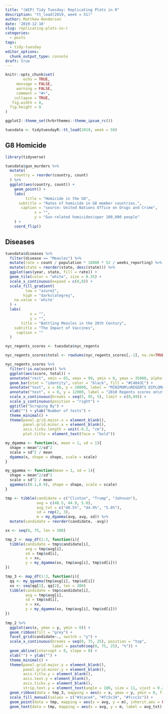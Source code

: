 ```yaml
---
title: "(WIP) Tidy Tuesday: Replicating Plots in R"
description: "tt_load(2019, week = 51)"
author: Matthew Henderson
date: '2019-12-10'
slug: replicating-plots-in-r
categories:
  - posts
tags:
  - tidy-tuesday
editor_options: 
  chunk_output_type: console
draft: true
---
```


```r
knitr::opts_chunk$set(
        echo = TRUE,
     message = FALSE,
     warning = FALSE,
     comment = "#>",
    collapse = TRUE,
   fig.width = 8,
  fig.height = 8
)

ggplot2::theme_set(hrbrthemes::theme_ipsum_rc())
```

```r
tuesdata <- tidytuesdayR::tt_load(2019, week = 50)
```

## G8 Homicide

```r
library(tidyverse)

tuesdata$gun_murders %>%
  mutate(
    country = reorder(country, count)
  ) %>%
  ggplot(aes(country, count)) +
    geom_point() +
    labs(
         title = "Homicide in the G8",
      subtitle = "Rates of homicide in G8 member countries.",
       caption = "source: United Nations Office on Drugs and Crime",
             x = "",
             y = "Gun-related homicides\nper 100,000 people"
    ) +
    coord_flip()
```

## Diseases

```r
tuesdata$diseases %>%
  filter(disease == "Measles") %>%
  mutate(rate = count / population * 10000 * 52 / weeks_reporting) %>%
  mutate(state = reorder(state, desc(state))) %>%
  ggplot(aes(year, state, fill = rate)) +
  geom_tile(color = "white", size = 0.35) +
  scale_x_continuous(expand = c(0,0)) +
  scale_fill_gradient(
         low = "azure2",
        high = "darkslategrey",
    na.value = 'white'
  ) +
  labs(
           x = "",
           y = "",
       title = "Battling Measles in the 20th Century",
    subtitle = "The Impact of Vaccines",
     caption = ""
  )
```

```r
nyc_regents_scores <- tuesdata$nyc_regents

nyc_regents_scores$total <- rowSums(nyc_regents_scores[,-1], na.rm=TRUE)

nyc_regents_scores %>% 
  filter(!is.na(score)) %>%
  ggplot(aes(score, total)) + 
  annotate("rect", xmin = 65, xmax = 99, ymin = 0, ymax = 35000, alpha = .5) +
  geom_bar(stat = "identity", color = "black", fill = "#C4843C") + 
  annotate("text", x = 66, y = 28000, label = "MINIMUM\nREGENTS DIPLOMA\nSCORE IS 65", hjust = 0, size = 3) +
  annotate("text", x = 0, y = 12000, label = "2010 Regents scores on\nthe five most common tests", hjust = 0, size = 3) +
  scale_x_continuous(breaks = seq(5, 95, 5), limit = c(0,99)) + 
  scale_y_continuous(position = "right") +
  ggtitle("Scraping By") + 
  xlab("") + ylab("Number of tests") + 
  theme_minimal() + 
  theme(panel.grid.major.x = element_blank(), 
        panel.grid.minor.x = element_blank(),
        axis.ticks.length = unit(-0.2, "cm"),
        plot.title = element_text(face = "bold"))
```

```r
my_dgamma <- function(x, mean = 1, sd = 1){
  shape = mean^2/sd^2
  scale = sd^2 / mean
  dgamma(x, shape = shape, scale = scale)
}

my_qgamma <- function(mean = 1, sd = 1){
  shape = mean^2/sd^2
  scale = sd^2 / mean
  qgamma(c(0.1,0.9), shape = shape, scale = scale)
}

tmp <- tibble(candidate = c("Clinton", "Trump", "Johnson"), 
              avg = c(48.5, 44.9, 5.0), 
              avg_txt = c("48.5%", "44.9%", "5.0%"), 
              sd = rep(2, 3), 
              m = my_dgamma(avg, avg, sd)) %>%
  mutate(candidate = reorder(candidate, -avg))

xx <- seq(0, 75, len = 300)

tmp_2 <- map_df(1:3, function(i){
  tibble(candidate = tmp$candidate[i],
         avg = tmp$avg[i],
         sd = tmp$sd[i],
         x = xx,
         y = my_dgamma(xx, tmp$avg[i], tmp$sd[i]))
})

tmp_3 <- map_df(1:3, function(i){
  qq <- my_qgamma(tmp$avg[i], tmp$sd[i])
  xx <- seq(qq[1], qq[2], len = 200)
  tibble(candidate = tmp$candidate[i],
         avg = tmp$avg[i],
         sd = tmp$sd[i],
         x = xx,
         y = my_dgamma(xx, tmp$avg[i], tmp$sd[i]))
})
         
tmp_2 %>% 
  ggplot(aes(x, ymax = y, ymin = 0)) +
  geom_ribbon(fill = "grey") + 
  facet_grid(candidate~., switch = "y") +
  scale_x_continuous(breaks = seq(0, 75, 25), position = "top",
                     label = paste0(seq(0, 75, 25), "%")) +
  geom_abline(intercept = 0, slope = 0) +
  xlab("") + ylab("") + 
  theme_minimal() + 
  theme(panel.grid.major.y = element_blank(), 
        panel.grid.minor.y = element_blank(),
        axis.title.y = element_blank(),
        axis.text.y = element_blank(),
        axis.ticks.y = element_blank(),
        strip.text.y = element_text(angle = 180, size = 11, vjust = 0.2)) + 
  geom_ribbon(data = tmp_3, mapping = aes(x = x, ymax = y, ymin = 0, fill = candidate), inherit.aes = FALSE, show.legend = FALSE) +
  scale_fill_manual(values = c("#3cace4", "#fc5c34", "#fccc2c")) +
  geom_point(data = tmp, mapping = aes(x = avg, y = m), inherit.aes = FALSE) + 
  geom_text(data = tmp, mapping = aes(x = avg, y = m, label = avg_txt), inherit.aes = FALSE, hjust = 0, nudge_x = 1)
```

